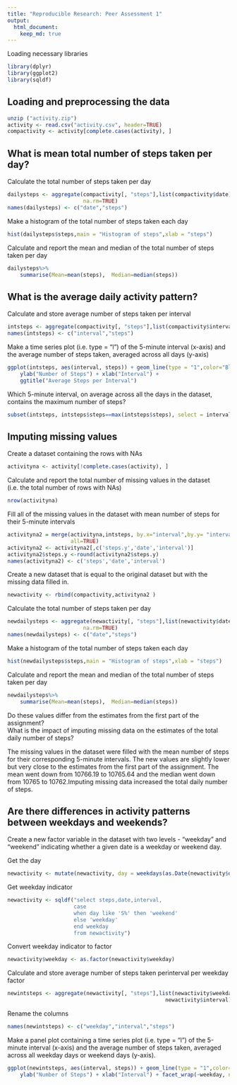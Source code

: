 ```yaml
---
title: "Reproducible Research: Peer Assessment 1"
output: 
  html_document:
    keep_md: true
---
```

Loading necessary libraries

```r
library(dplyr)
library(ggplot2)
library(sqldf)
```

## Loading and preprocessing the data

```r
unzip ("activity.zip")
activity <- read.csv("activity.csv", header=TRUE)
compactivity <- activity[complete.cases(activity), ]
```

## What is mean total number of steps taken per day?

Calculate the total number of steps taken per day
```r

dailysteps <- aggregate(compactivity[, "steps"],list(compactivity$date), sum, 
                        na.rm=TRUE)
names(dailysteps) <- c("date","steps")
```

Make a histogram of the total number of steps taken each day
```r
hist(dailysteps$steps,main = "Histogram of steps",xlab = "steps")
```

Calculate and report the mean and median of the total number of steps taken per day
```r
dailysteps%>%
    summarise(Mean=mean(steps),  Median=median(steps))
```

## What is the average daily activity pattern?

Calculate and store average number of steps taken per interval

```r
intsteps <- aggregate(compactivity[, "steps"],list(compactivity$interval), mean)
names(intsteps) <- c("interval","steps")
```

Make a time series plot (i.e. type = "l") of the 5-minute interval (x-axis) and 
the average number of steps taken, averaged across all days (y-axis)

```r
ggplot(intsteps, aes(interval, steps)) + geom_line(type = "1",color="Blue") + 
    ylab("Number of Steps") + xlab("Interval") + 
    ggtitle("Average Steps per Interval")  
```

Which 5-minute interval, on average across all the days in the dataset, contains 
the maximum number of steps?
```r
subset(intsteps, intsteps$steps==max(intsteps$steps), select = interval)
```

## Imputing missing values

Create a dataset containing the rows with NAs
```r
activityna <- activity[!complete.cases(activity), ]
```

Calculate and report the total number of missing values in the dataset 
(i.e. the total number of rows with NAs)
```r
nrow(activityna)
```

Fill all of the missing values in the dataset with mean number of steps for 
their 5-minute intervals
```r
activityna2 = merge(activityna,intsteps, by.x="interval",by.y= "interval", 
                    all=TRUE)
activityna2 <- activityna2[,c('steps.y','date','interval')]
activityna2$steps.y <-round(activityna2$steps.y)
names(activityna2) <- c('steps','date','interval')
```

Create a new dataset that is equal to the original dataset but with the missing 
data filled in.
```r
newactivity <- rbind(compactivity,activityna2 )
```

Calculate the total number of steps taken per day
```r
newdailysteps <- aggregate(newactivity[, "steps"],list(newactivity$date), sum, 
                        na.rm=TRUE)
names(newdailysteps) <- c("date","steps")
```

Make a histogram of the total number of steps taken each day
```r
hist(newdailysteps$steps,main = "Histogram of steps",xlab = "steps")
```

Calculate and report the mean and median of the total number of steps taken per day
```r
newdailysteps%>%
    summarise(Mean=mean(steps),  Median=median(steps))
```
 
Do these values differ from the estimates from the first part of the assignment?  
What is the impact of imputing missing data on the estimates of the total daily 
number of steps?  

The missing values in the dataset were filled with the mean number of steps for 
their corresponding 5-minute intervals.  The new values are slightly lower but very close to the estimates from the first part of the assignment.  The mean went down from 10766.19 to 10765.64 and the median went down from 10765 to 10762.Imputing missing data increased the total daily number of steps.


## Are there differences in activity patterns between weekdays and weekends?

Create a new factor variable in the dataset with two levels - "weekday" and 
"weekend" indicating whether a given date is a weekday or weekend day.

Get the day
```r
newactivity <- mutate(newactivity, day = weekdays(as.Date(newactivity$date)))
```

Get weekday indicator
```r
newactivity <- sqldf("select steps,date,interval,
                     case
                     when day like 'S%' then 'weekend'
                     else 'weekday'
                     end weekday
                     from newactivity")
```

Convert weekday indicator to factor
```r
newactivity$weekday <- as.factor(newactivity$weekday)
```

Calculate and store average number of steps taken perinterval per weekday factor
```r
newintsteps <- aggregate(newactivity[, "steps"],list(newactivity$weekday,
                                                  newactivity$interval), mean)
``` 

Rename the columns
```r
names(newintsteps) <- c("weekday","interval","steps")
```

Make a panel plot containing a time series plot (i.e. type = "l") of the 
5-minute interval (x-axis) and the average number of steps taken, averaged 
across all weekday days or weekend days (y-axis). 
```r
ggplot(newintsteps, aes(interval, steps)) + geom_line(type = "1",color="Blue") +
    ylab("Number of Steps") + xlab("Interval") + facet_wrap(~weekday, nrow=2) 
```
